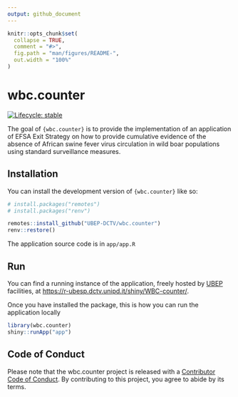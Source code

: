 ```yaml
---
output: github_document
---
```


<!-- README.md is generated from README.Rmd. Please edit that file -->

```r
knitr::opts_chunk$set(
  collapse = TRUE,
  comment = "#>",
  fig.path = "man/figures/README-",
  out.width = "100%"
)
```

# wbc.counter

<!-- badges: start -->
[![Lifecycle: stable](https://img.shields.io/badge/lifecycle-stable-brightgreen.svg)](https://lifecycle.r-lib.org/articles/stages.html#stable)
<!-- badges: end -->

The goal of `{wbc.counter}` is to provide the implementation of an
application of EFSA Exit Strategy on how to provide cumulative evidence
of the absence of African swine fever virus circulation in wild boar
populations using standard surveillance measures.

## Installation

You can install the development version of `{wbc.counter}` like so:

``` r
# install.packages("remotes")
# install.packages("renv")

remotes::install_github("UBEP-DCTV/wbc.counter")
renv::restore()
```

The application source code is in `app/app.R`


## Run


You can find a running instance of the application, freely hosted by [UBEP](https://www.unipd-ubep.it/) facilities, at [https://r-ubesp.dctv.unipd.it/shiny/WBC-counter/](https://r-ubesp.dctv.unipd.it/shiny/WBC-counter/).

Once you have installed the package, this is how you can run the
application locally

``` r
library(wbc.counter)
shiny::runApp("app")
```

## Code of Conduct

Please note that the wbc.counter project is released with a [Contributor Code of Conduct](https://contributor-covenant.org/version/2/1/CODE_OF_CONDUCT.html). By contributing to this project, you agree to abide by its terms.

